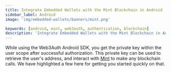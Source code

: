 ```yaml
---
title: Integrate Embedded Wallets with the Mint Blockchain in Android
sidebar_label: Android
image: 'img/embedded-wallets/banners/mint.png'

keywords: [android, mint, web3auth, authentication, blockchain]
description: 'Integrate Embedded Wallets with the Mint Blockchain in Android | Embedded Wallets'
---
```



<SEO
  title="Integrate Embedded Wallets with the Mint Blockchain in Android"
  description="Integrate Embedded Wallets with the Mint Blockchain in Android | Embedded Wallets"
  image="https://docs.metamask.io/img/embedded-wallets/banners/mint.png"
  slug="/embedded-wallets/connect-blockchain/evm/mint/android"
/>

While using the Web3Auth Android SDK, you get the private key within the user scope after successful authorization. This private key can be used to retrieve the user's address, and interact with [Mint](https://mintscan.io/) to make any blockchain calls. We have highlighted a few here for getting you started quickly on that.

<EVMInteraction />
